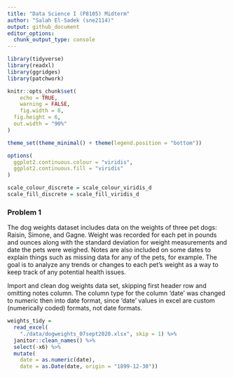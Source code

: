```yaml
---
title: "Data Science I (P8105) Midterm"
author: "Salah El-Sadek (sne2114)"
output: github_document
editor_options: 
  chunk_output_type: console
---
```



```r
library(tidyverse)
library(readxl)
library(ggridges)
library(patchwork)

knitr::opts_chunk$set(
	echo = TRUE,
	warning = FALSE,
	fig.width = 8, 
  fig.height = 6,
  out.width = "90%"
)

theme_set(theme_minimal() + theme(legend.position = "bottom"))

options(
  ggplot2.continuous.colour = "viridis",
  ggplot2.continuous.fill = "viridis"
)

scale_colour_discrete = scale_colour_viridis_d
scale_fill_discrete = scale_fill_viridis_d
```

### Problem 1

The dog weights dataset includes data on the weights of three pet dogs: Raisin, Simone, and Gagne. Weight was recorded for each pet in pounds and ounces along with the standard deviation for weight measurements and date the pets were weighed. Notes are also included on some dates to explain things such as missing data for any of the pets, for example. The goal is to analyze any trends or changes to each pet's weight as a way to keep track of any potential health issues.

Import and clean dog weights data set, skipping first header row and omitting notes column. The column type for the column 'date' was changed to numeric then into date format, since 'date' values in excel are custom (numerically coded) formats, not date formats.

```r
weights_tidy = 
  read_excel(
    "./data/dogweights_07sept2020.xlsx", skip = 1) %>%
  janitor::clean_names() %>%
  select(-x6) %>%
  mutate(
    date = as.numeric(date),
    date = as.Date(date, origin = "1899-12-30"))
```



```r
 
```

